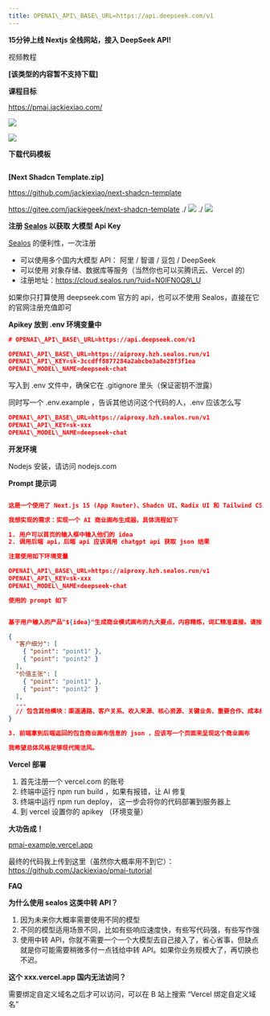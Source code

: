 ```yaml
---
title: OPENAI\_API\_BASE\_URL=https://api.deepseek.com/v1
---
```



**15分钟上线 Nextjs 全栈网站，接入 DeepSeek API!**

视频教程

**[该类型的内容暂不支持下载]**

**课程目标**

https://pmai.jackiexiao.com/

![](/images/15min-nextjs-deepseek-api.001.png)

![](/images/15min-nextjs-deepseek-api.002.png)

**下载代码模板**

```下面任意选择其中一种方法下载代码模板即可
```
**[Next Shadcn Template.zip]**

https://github.com/jackiexiao/next-shadcn-template

https://gitee.com/jackiegeek/next-shadcn-template
./
![](/images/15min-nextjs-deepseek-api.003.png)
./
![](/images/15min-nextjs-deepseek-api.004.png)

**注册 [Sealos](https://cloud.sealos.run/?uid=N0lFN0Q8_U) 以获取 大模型  Api Key**

[Sealos](https://cloud.sealos.run/?uid=N0lFN0Q8_U) 的便利性，一次注册

- 可以使用多个国内大模型 API： 阿里 / 智谱 / 豆包 / DeepSeek
- 可以使用 对象存储、数据库等服务（当然你也可以买腾讯云、Vercel 的）
- 注册地址：https://cloud.sealos.run/?uid=N0lFN0Q8\_U

如果你只打算使用 deepseek.com 官方的 api，也可以不使用 Sealos，直接在它的官网注册充值即可

**Apikey 放到 .env 环境变量中**

```JSON
# OPENAI\_API\_BASE\_URL=https://api.deepseek.com/v1

OPENAI\_API\_BASE\_URL=https://aiproxy.hzh.sealos.run/v1
OPENAI\_API\_KEY=sk-3ccdff8877284a2abcbe3a8e28f3f1ea
OPENAI\_MODEL\_NAME=deepseek-chat
```

写入到 .env 文件中，确保它在 .gitignore 里头（保证密钥不泄露）

同时写一个 .env.example ，告诉其他访问这个代码的人，.env 应该怎么写


```JSON
OPENAI\_API\_BASE\_URL=https://aiproxy.hzh.sealos.run/v1
OPENAI\_API\_KEY=sk-xxx
OPENAI\_MODEL\_NAME=deepseek-chat
```
**开发环境**

Nodejs 安装，请访问 nodejs.com 

**Prompt 提示词**


```JSON

这是一个使用了 Next.js 15 (App Router)、Shadcn UI、Radix UI 和 Tailwind CSS 的代码仓库，请你阅读这个仓库的代码。

我想实现的需求：实现一个 AI 商业画布生成器，具体流程如下

1. 用户可以首页的输入框中输入他们的 idea
2. 调用后端 api，后端 api 应该调用 chatgpt api 获取 json 结果

注意使用如下环境变量

OPENAI\_API\_BASE\_URL=https://aiproxy.hzh.sealos.run/v1
OPENAI\_API\_KEY=sk-xxx
OPENAI\_MODEL\_NAME=deepseek-chat

使用的 prompt 如下


基于用户输入的产品"${idea}"生成商业模式画布的九大要点，内容精炼，词汇精准直接。请按以下格式生成JSON响应：

{
  "客户细分": [
    { "point": "point1" },
    { "point": "point2" }
  ],
  "价值主张": [
    { "point": "point1" },
    { "point": "point2" }
  ],
  ...
  // 包含其他模块：渠道通路、客户关系、收入来源、核心资源、关键业务、重要合作、成本结构
}

3. 前端拿到后端返回的包含商业画布信息的 json ，应该写一个页面来呈现这个商业画布

我希望总体风格足够现代简洁风。
```

**Vercel 部署**

1. 首先注册一个 vercel.com 的账号
2. 终端中运行 npm run build ，如果有报错，让 AI 修复
3. 终端中运行 npm run deploy， 这一步会将你的代码部署到服务器上
4. 到 vercel 设置你的 apikey （环境变量）

**大功告成！**

[pmai-example.vercel.app](https://pmai-example.vercel.app/)

最终的代码我上传到这里（虽然你大概率用不到它）： https://github.com/Jackiexiao/pmai-tutorial

**FAQ**

**为什么使用 sealos 这类中转 API？**

1. 因为未来你大概率需要使用不同的模型
1. 不同的模型适用场景不同，比如有些响应速度快，有些写代码强，有些写作强
2. 使用中转 API，你就不需要一个一个大模型去自己接入了，省心省事，但缺点就是你可能需要稍微多付一点钱给中转 API。如果你业务规模大了，再切换也不迟。

**这个 xxx.vercel.app 国内无法访问？**

需要绑定自定义域名之后才可以访问，可以在 B 站上搜索 “Vercel 绑定自定义域名”

